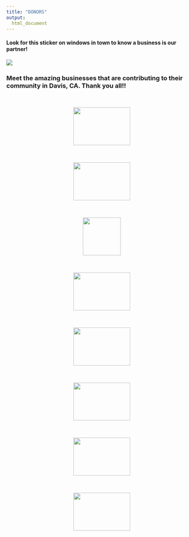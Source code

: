 ```yaml
---
title: "DONORS"
output:
  html_document
---
```


#### Look for this sticker on windows in town to know a business is our partner! 

</h4><div class="main-photo"><img src="photos/NightMarketPartnerSticker.png"></div></h4>


### Meet the amazing businesses that are contributing to their community in Davis, CA. Thank you all!!



<br>
 <p style="text-align:center;">
      <a href="https://www.gochickpeas.com/">
         <img src="donors/chickps.png" style="width:150px;height:100px;">
      </a></p>


<br>
<p style="text-align:center;">
      <a href="https://www.sophiasthaikitchen.com/">
        <img src="donors/sophias.png"style="width:150px;height:100px;">
      </a>
      </p>

<br>
 <p style="text-align:center;">
      <a href="https://davisfood.coop/">
         <img src="donors/coop.png"style="width:100px;height:100px;">
      </a></p>



<br>
<p style="text-align:center;">
      <a href="https://locations.panerabread.com/ca/davis/609-3rd-st.html">
        <img src="donors/panera.jpg"style="width:150px;height:100px;">
      </a></p>


<br>
<p style="text-align:center;">
      <a href="https://www.yelp.com/biz/village-bakery-davis">
        <img src="donors/VillageBakery.png"style="width:150px;height:100px;">
      </a></p>
      
<br>
<p style="text-align:center;">
      <a href="https://www.capayfarms.com/">
        <img src="donors/capay.png"style="width:150px;height:100px;">
      </a></p>
<br>
<p style="text-align:center;">
      <a href="https://locations.noahs.com/us/ca/davis/1411-w-covell-blvd">
        <img src="donors/noahs.png"style="width:150px;height:100px;">
      </a></p>

<br>
<p style="text-align:center;">
      <a href="https://locations.peets.com/ll/US/CA/Davis/231-E-Street">
        <img src="donors/peets.png"style="width:150px;height:100px;">
      </a></p>




